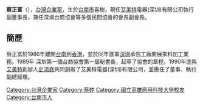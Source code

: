 '''蔡正富'''（{{bd|1953年|5月5日|||}}），[[台灣|台灣]][[企業家|企業家]]，生於[[台南市|台南市]]喜樹，現任[[艾美特|艾美特]]電器(深圳)有限公司執行副董事長，兼任深圳台商協會等多個民間協會的會長副會長。

==簡歷==
蔡正富於1986年離開[[台南|台南]]到[[香港|香港]]，並於同年進軍[[深圳|深圳]]承包工廠開展來料加工業務。1989年 深圳第一個台商協會第一屆秘書長，起草了協會的章程。1990年底與[[艾美特|艾美特]]創辦人[[史鴻堯|史鴻堯]]共同創辦了艾美特電器(深圳)有限公司，並擔任了董事、執行副總經理。
{{Taiwanese merchant-stub}}

[[Category:台灣企業家|Category:台灣企業家]]
[[Category:蔡姓|Category:蔡姓]]
[[Category:國立高雄應用科技大學校友|Category:國立高雄應用科技大學校友]]
[[Category:台南市人|Category:台南市人]]